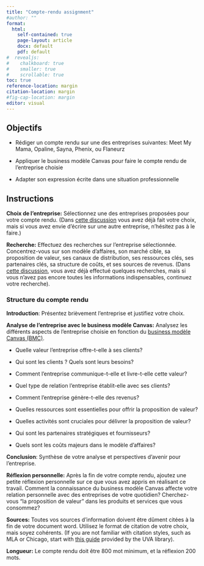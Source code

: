 ```yaml
---
title: "Compte-rendu assignment"
#author: ""
format: 
  html: 
    self-contained: true
    page-layout: article
    docx: default
    pdf: default
#  revealjs: 
#    chalkboard: true
#    smaller: true
#    scrollable: true
toc: true
reference-location: margin
citation-location: margin
#fig-cap-location: margin
editor: visual
---
```


## Objectifs

-   Rédiger un compte rendu sur une des entreprises suivantes: Meet My Mama, Opaline, Sayna, Phenix, ou Flaneurz

-   Appliquer le business modèle Canvas pour faire le compte rendu de l'entreprise choisie

-   Adapter son expression écrite dans une situation professionnelle

## Instructions

**Choix de l'entreprise:** Sélectionnez une des entreprises proposées pour votre compte rendu. (Dans [cette discussion](https://canvas.its.virginia.edu/courses/104170/discussion_topics/363444?module_item_id=1059038) vous avez déjà fait votre choix, mais si vous avez envie d’écrire sur une autre entreprise, n’hésitez pas à le faire.)

**Recherche:** Effectuez des recherches sur l'entreprise sélectionnée. Concentrez-vous sur son modèle d'affaires, son marché cible, sa proposition de valeur, ses canaux de distribution, ses ressources clés, ses partenaires clés, sa structure de coûts, et ses sources de revenus. (Dans [cette discussion](https://canvas.its.virginia.edu/courses/104170/discussion_topics/363444?module_item_id=1059038), vous avez déjà effectué quelques recherches, mais si vous n’avez pas encore toutes les informations indispensables, continuez votre recherche).

### **Structure du compte rendu**

**Introduction**: Présentez brièvement l'entreprise et justifiez votre choix.

**Analyse de l’entreprise avec le business modèle Canvas:** Analysez les différents aspects de l'entreprise choisie en fonction du [business modèle Canvas (BMC)](https://canvas.its.virginia.edu/courses/104170/files/6708135).

-   Quelle valeur l’entreprise offre-t-elle à ses clients?

-   Qui sont les clients ? Quels sont leurs besoins?

-   Comment l’entreprise communique-t-elle et livre-t-elle cette valeur?

-   Quel type de relation l’entreprise établit-elle avec ses clients?

-   Comment l’entreprise génère-t-elle des revenus?

-   Quelles ressources sont essentielles pour offrir la proposition de valeur?

-   Quelles activités sont cruciales pour délivrer la proposition de valeur?

-   Qui sont les partenaires stratégiques et fournisseurs?

-   Quels sont les coûts majeurs dans le modèle d’affaires?

**Conclusion**: Synthèse de votre analyse et perspectives d'avenir pour l'entreprise.

**Réflexion personnelle:** Après la fin de votre compte rendu, ajoutez une petite réflexion personnelle sur ce que vous avez appris en réalisant ce travail. Comment la connaissance du business modèle Canvas affecte votre relation personnelle avec des entreprises de votre quotidien? Cherchez-vous “la proposition de valeur” dans les produits et services que vous consommez?

**Sources:** Toutes vos sources d'information doivent être dûment citées à la fin de votre document word. Utilisez le format de citation de votre choix, mais soyez cohérents. (If you are not familiar with citation styles, such as MLA or Chicago, start with [this guide](https://guides.lib.virginia.edu/c.php?g=1152471&p=9313518) provided by the UVA library).

**Longueur:** Le compte rendu doit être 800 mot minimum, et la réflexion 200 mots.
